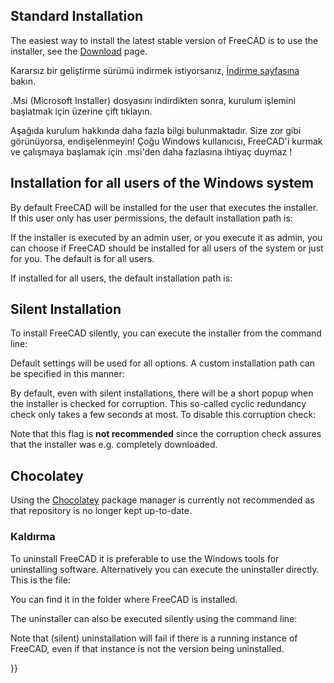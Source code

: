 <languages/>

<div class="mw-translate-fuzzy">
{{docnav/tr
|[[Feature list/tr|Özellik listesi]]
|[[Install on Unix/tr|Unix'te kurulum]]
}}
</div>

{{TOCright}}

== Standard Installation ==

The easiest way to install the latest stable version of FreeCAD is to use the installer, see the [[Download|Download]] page.

<div class="mw-translate-fuzzy">
Kararsız bir geliştirme sürümü indirmek istiyorsanız, [[Download/tr|İndirme sayfasına]] bakın.
</div>

<div class="mw-translate-fuzzy">
.Msi (Microsoft Installer) dosyasını indirdikten sonra, kurulum işlemini başlatmak için üzerine çift tıklayın.
</div>

<div class="mw-translate-fuzzy">
Aşağıda kurulum hakkında daha fazla bilgi bulunmaktadır. Size zor gibi görünüyorsa, endişelenmeyin! Çoğu Windows kullanıcısı, FreeCAD'i kurmak ve çalışmaya başlamak için .msi'den daha fazlasına ihtiyaç duymaz !
</div>

== Installation for all users of the Windows system ==

By default FreeCAD will be installed for the user that executes the installer. If this user only has user permissions, the default installation path is:
: {{FileName|C:\Users\<username>\AppData\Local\Programs\FreeCAD X.YY}}

If the installer is executed by an admin user, or you execute it as admin, you can choose if FreeCAD should be installed for all users of the system or just for you. The default is for all users.

If installed for all users, the default installation path is:
: {{FileName|C:\Program Files\FreeCAD X.YY}}

== Silent Installation ==

To install FreeCAD silently, you can execute the installer from the command line:

{{Code|lang=text|code=
FreeCAD-~.exe /S
}}
Default settings will be used for all options. A custom installation path can be specified in this manner:

{{Code|lang=text|code=
FreeCAD-~.exe /S /D=A path to FreeCAD with spaces
}}

By default, even with silent installations, there will be a short popup when the installer is checked for corruption. This so-called cyclic redundancy check only takes a few seconds at most. To disable this corruption check:

{{Code|lang=text|code=
FreeCAD-~.exe /S /NCRC
}}

Note that this {{Incode|/NCRC}} flag is '''not recommended''' since the corruption check assures that the installer was e.g. completely downloaded.

== Chocolatey ==

Using the [https://chocolatey.org/install Chocolatey] package manager is currently not recommended as that repository is no longer kept up-to-date.

<span id="Uninstallation"></span>
===Kaldırma===

To uninstall FreeCAD it is preferable to use the Windows tools for uninstalling software. Alternatively you can execute the uninstaller directly. This is the file:
: {{FileName|Uninstall-FreeCAD.exe}}
You can find it in the folder where FreeCAD is installed.

The uninstaller can also be executed silently using the command line:

{{Code|lang=text|code=
Uninstall-FreeCAD.exe /S}}

Note that (silent) uninstallation will fail if there is a running instance of FreeCAD, even if that instance is not the version being uninstalled.


<div class="mw-translate-fuzzy">
{{docnav/tr
|[[Feature list/tr|Özellik listesi]]
|[[Install on Unix/tr|Unix'te kurulum]]
}}
</div>

{{Userdocnavi{{#translation:}}}}